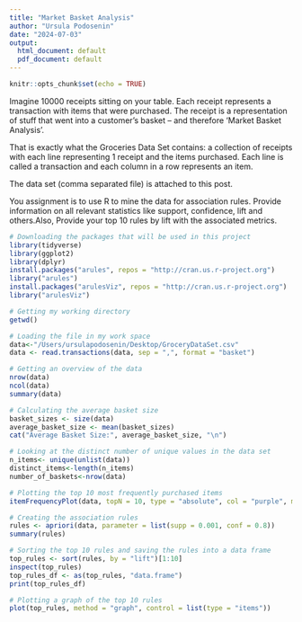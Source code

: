 ```yaml
---
title: "Market Basket Analysis"
author: "Ursula Podosenin"
date: "2024-07-03"
output:
  html_document: default
  pdf_document: default
---
```


```r
knitr::opts_chunk$set(echo = TRUE)
```

Imagine 10000 receipts sitting on your table. Each receipt represents a transaction with items that were purchased. The receipt is a representation of stuff that went into a customer’s basket – and therefore ‘Market Basket Analysis’.

That is exactly what the Groceries Data Set contains: a collection of receipts with each line representing 1 receipt and the items purchased. Each line is called a transaction and each column in a row represents an item.

The data set (comma separated file) is attached to this post.

You assignment is to use R to mine the data for association rules.  Provide information on  all relevant statistics like support, confidence, lift and others.Also, Provide your top 10 rules by lift with the associated metrics. 

```r

# Downloading the packages that will be used in this project
library(tidyverse)
library(ggplot2)
library(dplyr)
install.packages("arules", repos = "http://cran.us.r-project.org")
library("arules")
install.packages("arulesViz", repos = "http://cran.us.r-project.org")
library("arulesViz")
```

```r
# Getting my working directory
getwd()

# Loading the file in my work space
data<-"/Users/ursulapodosenin/Desktop/GroceryDataSet.csv"
data <- read.transactions(data, sep = ",", format = "basket")
```


```r
# Getting an overview of the data
nrow(data)
ncol(data)
summary(data)
```


```r
# Calculating the average basket size
basket_sizes <- size(data)
average_basket_size <- mean(basket_sizes)
cat("Average Basket Size:", average_basket_size, "\n")
```


```r
# Looking at the distinct number of unique values in the data set
n_items<- unique(unlist(data))
distinct_items<-length(n_items)
number_of_baskets<-nrow(data)
```


```r
# Plotting the top 10 most frequently purchased items
itemFrequencyPlot(data, topN = 10, type = "absolute", col = "purple", main = "Top 10 Most Frequently Purchased Items")
```


```r
# Creating the association rules
rules <- apriori(data, parameter = list(supp = 0.001, conf = 0.8))
summary(rules)

# Sorting the top 10 rules and saving the rules into a data frame
top_rules <- sort(rules, by = "lift")[1:10]
inspect(top_rules)
top_rules_df <- as(top_rules, "data.frame")
print(top_rules_df)
```

```r
# Plotting a graph of the top 10 rules
plot(top_rules, method = "graph", control = list(type = "items"))
```

